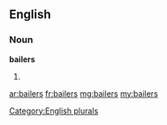 ==English==

===Noun===
'''bailers'''

# {{plural of|bailer}}

[[Category:English plurals]]

[[ar:bailers]]
[[fr:bailers]]
[[mg:bailers]]
[[my:bailers]]